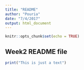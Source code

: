 ```yaml
---
title: "README"
author: "Pouria"
date: "7/4/2017"
output: html_document
---
```


```r
knitr::opts_chunk$set(echo = TRUE)
```

## Week2 README file
```r
print("This is just a text")
```
